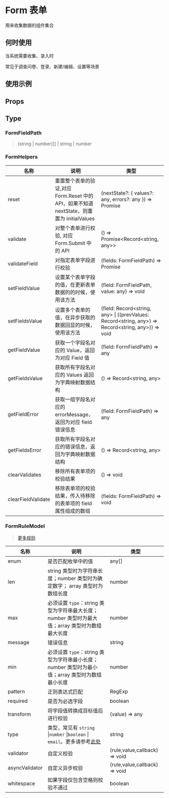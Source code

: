 # Form 表单

用来收集数据的组件集合

## 何时使用

当系统需要收集、录入时

常见于调查问卷、登录、新建/编辑、设置等场景

## 使用示例

<!-- Inject Stories -->

## Props

<!-- Inject Props -->

## Type

### FormFieldPath

> (string | number)[] | string | number

### FormHelpers

| 名称               | 说明                                                                                      | 类型                                                                                               |
| ------------------ | ----------------------------------------------------------------------------------------- | -------------------------------------------------------------------------------------------------- |
| reset              | 重置整个表单的验证,对应 Form.Reset 中的 API，如果不知道 nextState，则重置为 initialValues | (nextState?: { values?: any, errors?: any }) => Promise<void>                                      |
| validate           | 对整个表单进行校验, 对应 Form.Submit 中的 API                                             | () => Promise<Record<string, any>>                                                                 |
| validateField      | 对指定表单字段进行校验                                                                    | (fields: FormFieldPath) => Promise<any>                                                            |
| setFieldValue      | 设置某个表单字段的值，在更新表单数据的的时候，使用该方法                                  | (field: FormFieldPath, value: any) => void                                                         |
| setFieldsValue     | 设置多个表单的值，在异步获取的数据回显的时候，使用该方法                                  | (field: Record<string, any> \| ((prevValues: Record<string, any>) => Record<string, any>)) => void |
| getFieldValue      | 获取一个字段名对应的 Value，返回为对应 Field 值                                           | (field: FormFieldPath) => any                                                                      |
| getFieldsValue     | 获取所有字段名对应的 Values 返回为字典映射数据结构                                        | () => Record<string, any>                                                                          |
| getFieldError      | 获取一组字段名对应的 errorMessage，返回为对应 field 错误信息                              | (field: FormFieldPath) => any                                                                      |
| getFieldsError     | 获取所有字段名对应的错误信息，返回为字典映射数据结构                                      | () => Record<string, any>                                                                          |
| clearValidates     | 移除所有表单项的校验结果                                                                  | () => void                                                                                         |
| clearFieldValidate | 移除表单项的校验结果，传入待移除的表单项的 field 属性组成的数组                           | (fields: FormFieldPath) => void                                                                    |

### FormRuleModel

> [更多规则](https://github.com/yiminghe/async-validator)

| 名称           | 说明                                                                                                                        | 类型                          |
| -------------- | --------------------------------------------------------------------------------------------------------------------------- | ----------------------------- |
| enum           | 是否匹配枚举中的值                                                                                                          | any[]                         |
| len            | string 类型时为字符串长度；number 类型时为确定数字； array 类型时为数组长度                                                 | number                        |
| max            | 必须设置 `type`：string 类型为字符串最大长度；number 类型时为最大值；array 类型时为数组最大长度                             | number                        |
| message        | 错误信息                                                                                                                    | string                        |
| min            | 必须设置 `type`：string 类型为字符串最小长度；number 类型时为最小值；array 类型时为数组最小长度                             | number                        |
| pattern        | 正则表达式匹配                                                                                                              | RegExp                        |
| required       | 是否为必选字段                                                                                                              | boolean                       |
| transform      | 将字段值转换成目标值后进行校验                                                                                              | (value) => any                |
| type           | 类型，常见有 `string` \|`number` \|`boolean` \| `email`。更多请参考[此处](https://github.com/yiminghe/async-validator#type) | string                        |
| validator      | 自定义校验                                                                                                                  | (rule,value,callback) => void |
| asyncValidator | 自定义异步校验                                                                                                              | (rule,value,callback) => void | Promise |
| whitespace     | 如果字段仅包含空格则校验不通过                                                                                              | boolean                       |

